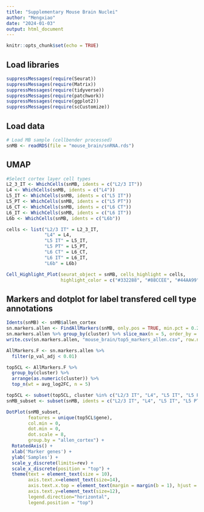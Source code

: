 ```yaml
---
title: "Supplementary Mouse Brain Nuclei"
author: "Mengxiao"
date: "2024-01-03"
output: html_document
---
```


```r
knitr::opts_chunk$set(echo = TRUE)
```

## Load libraries

```r
suppressMessages(require(Seurat))
suppressMessages(require(Matrix))
suppressMessages(require(tidyverse))
suppressMessages(require(patchwork))
suppressMessages(require(ggplot2))
suppressMessages(require(scCustomize))
```

## Load data

```r
# Load MB sample (cellbender processed)
snMB <- readRDS(file = "mouse_brain/snRNA.rds")
```

## UMAP

```r
#Select cortex layer cell types
L2_3_IT <- WhichCells(snMB, idents = c("L2/3 IT"))
L4 <- WhichCells(snMB, idents = c("L4"))
L5_IT <- WhichCells(snMB, idents = c("L5 IT"))
L5_PT <- WhichCells(snMB, idents = c("L5 PT"))
L6_CT <- WhichCells(snMB, idents = c("L6 CT"))
L6_IT <- WhichCells(snMB, idents = c("L6 IT"))
L6b <- WhichCells(snMB, idents = c("L6b"))

cells <- list("L2/3 IT" = L2_3_IT,
              "L4" = L4,
              "L5 IT" = L5_IT,
              "L5 PT" = L5_PT,
              "L6 CT" = L6_CT,
              "L6 IT" = L6_IT,
              "L6b" = L6b)

Cell_Highlight_Plot(seurat_object = snMB, cells_highlight = cells, 
                    highlight_color = c("#332288", "#88CCEE", "#44AA99", "#117733", "#DDCC77", "#CC6677","#AA4499"))
```

## Markers and dotplot for label transfered cell type annotations

```r
Idents(snMB) <- snMB$allen_cortex
sn.markers.allen <- FindAllMarkers(snMB, only.pos = TRUE, min.pct = 0.25, logfc.threshold = 0.25, verbose = FALSE)
sn.markers.allen %>% group_by(cluster) %>% slice_max(n = 5, order_by = avg_log2FC)
write.csv(sn.markers.allen, "mouse_brain/top5_markers_allen.csv", row.names = FALSE)

AllMarkers.F <- sn.markers.allen %>%
  filter(p_val_adj < 0.01)

top5CL <- AllMarkers.F %>%
  group_by(cluster) %>%
  arrange(as.numeric(cluster)) %>%
  top_n(wt = avg_log2FC, n = 5)

top5CL <- subset(top5CL, cluster %in% c("L2/3 IT", "L4", "L5 IT", "L5 PT", "L6 CT", "L6 IT", "L6b"))
snMB_subset <- subset(snMB, idents = c("L2/3 IT", "L4", "L5 IT", "L5 PT", "L6 CT", "L6 IT", "L6b"))

DotPlot(snMB_subset, 
        features = unique(top5CL$gene),
        col.min = 0, 
        dot.min = 0, 
        dot.scale = 8,
        group.by = "allen_cortex") + 
  RotatedAxis() + 
  xlab('Marker genes') + 
  ylab('Samples') + 
  scale_y_discrete(limits=rev) + 
  scale_x_discrete(position = "top") + 
  theme(text = element_text(size = 10), 
        axis.text.x=element_text(size=14),
        axis.text.x.top = element_text(margin = margin(b = 1), hjust = 0),
        axis.text.y=element_text(size=12), 
        legend.direction="horizontal", 
        legend.position = "top")
```

